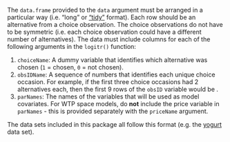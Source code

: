 The `data.frame` provided to the `data` argument must be arranged in a particular way (i.e. "long" or ["tidy"](https://r4ds.had.co.nz/tidy-data.html) format). Each row should be an alternative from a choice observation. The choice observations do not have to be symmetric (i.e. each choice observation could have a different number of alternatives). The data must include columns for each of the following arguments in the `logitr()` function:

1. `choiceName`: A dummy variable that identifies which alternative was chosen (`1` = chosen, `0` = not chosen).
2. `obsIDName`: A sequence of numbers that identifies each unique choice occasion. For example, if the first three choice occasions had 2 alternatives each, then the first 9 rows of the `obsID` variable would be .
3. `parNames`: The names of the variables that will be used as model covariates. For WTP space models, do **not** include the price variable in `parNames` - this is provided separately with the `priceName` argument.

The data sets included in this package all follow this format (e.g. the [yogurt](https://jhelvy.github.io/logitr/reference/yogurt.html) data set).

